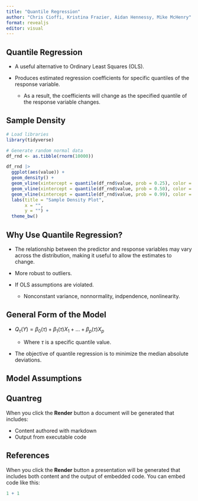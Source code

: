```yaml
---
title: "Quantile Regression"
author: "Chris Cioffi, Kristina Frazier, Aidan Hennessy, Mike McHenry"
format: revealjs
editor: visual
---
```


## Quantile Regression

-   A useful alternative to Ordinary Least Squares (OLS).

-   Produces estimated regression coefficients for specific quantiles of the response variable.

    -   As a result, the coefficients will change as the specified quantile of the response variable changes.

## Sample Density

```r
# Load libraries
library(tidyverse)

# Generate random normal data
df_rnd <- as.tibble(rnorm(10000))

df_rnd |>
  ggplot(aes(value)) +
  geom_density() +
  geom_vline(xintercept = quantile(df_rnd$value, prob = 0.25), color = "red") +
  geom_vline(xintercept = quantile(df_rnd$value, prob = 0.50), color = "black") +
  geom_vline(xintercept = quantile(df_rnd$value, prob = 0.99), color = "blue") +
  labs(title = "Sample Density Plot",
       x = "",
       y = "") +
  theme_bw()
```

## Why Use Quantile Regression?

-   The relationship between the predictor and response variables may vary across the distribution, making it useful to allow the estimates to change.

-   More robust to outliers.

-   If OLS assumptions are violated.

    -   Nonconstant variance, nonnormality, indpendence, nonlinearity.

## General Form of the Model

-   $Q_\tau(Y) = \beta_0(\tau) + \beta_1(\tau)X_1 + ... + \beta_p(\tau)X_p$

    -   Where $\tau$ is a specific quantile value.

-   The objective of quantile regression is to minimize the median absolute deviations.

## Model Assumptions

## Quantreg

When you click the **Render** button a document will be generated that includes:

-   Content authored with markdown
-   Output from executable code

## References

When you click the **Render** button a presentation will be generated that includes both content and the output of embedded code. You can embed code like this:

```r
1 + 1
```
